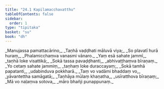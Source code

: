```yaml
---
title: "24.1 Kapilamacchavatthu"
tableOfContents: false
sidebar:
  order: 1
type: "tipitaka"
basket: "su"
book: "dh"
---
```



<DynamicBreadcrumb />

<Division number="334" book="dh" bookNo="18" page="61">

<Paragraph number="360" type="verses" book="dh">
_Manujassa pamattacārino,_  
_Taṇhā vaḍḍhati māluvā viya;_  
_So plavatī hurā huraṃ,_  
_Phalamicchaṃva vanasmi vānaro._  

</Paragraph>

</Division>
<Division number="335" book="dh" bookNo="18" page="61">

<Paragraph number="361" type="verses" book="dh">
_Yaṃ esā sahate jammī,_  
_taṇhā loke visattikā;_  
_Sokā tassa pavaḍḍhanti,_  
_abhivaṭṭhaṃva bīraṇaṃ._  

</Paragraph>

</Division>
<Division number="336" book="dh" bookNo="18" page="61">

<Paragraph number="362" type="verses" book="dh">
_Yo cetaṃ sahate jammiṃ,_  
_taṇhaṃ loke duraccayaṃ;_  
_Sokā tamhā papatanti,_  
_udabinduva pokkharā._  

</Paragraph>

</Division>
<Division number="337" book="dh" bookNo="18" page="61">

<Paragraph number="363" type="verses" book="dh">
_Taṃ vo vadāmi bhaddaṃ vo,_  
_yāvantettha samāgatā;_  
_Taṇhāya mūlaṃ khaṇatha,_  
_usīratthova bīraṇaṃ;_  
_Mā vo naḷaṃva sotova,_  
_māro bhañji punappunaṃ._
</Paragraph>
</Division>